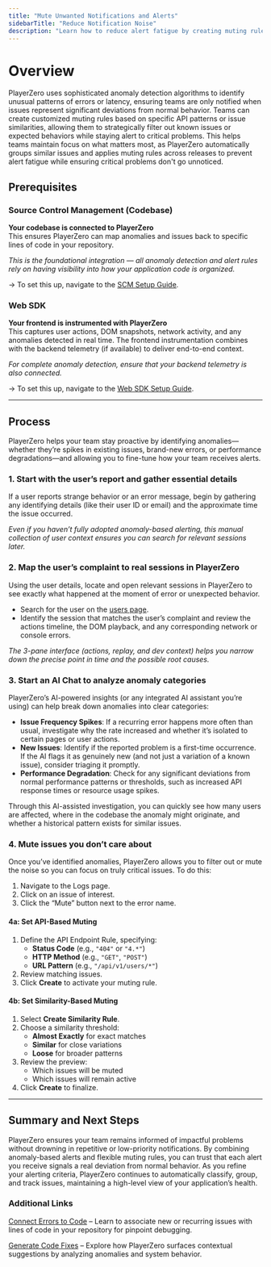 ```yaml
---
title: "Mute Unwanted Notifications and Alerts"
sidebarTitle: "Reduce Notification Noise"
description: "Learn how to reduce alert fatigue by creating muting rules for non-critical issues. Customize PlayerZero's anomaly detection notifications to stay focused on the errors that truly matter."
---
```


# Overview

PlayerZero uses sophisticated anomaly detection algorithms to identify unusual patterns of errors or latency, ensuring teams are only notified when issues represent significant deviations from normal behavior. Teams can create customized muting rules based on specific API patterns or issue similarities, allowing them to strategically filter out known issues or expected behaviors while staying alert to critical problems. This helps teams maintain focus on what matters most, as PlayerZero automatically groups similar issues and applies muting rules across releases to prevent alert fatigue while ensuring critical problems don't go unnoticed.

## **Prerequisites**

### Source Control Management (Codebase)

**Your codebase is connected to PlayerZero**  
This ensures PlayerZero can map anomalies and issues back to specific lines of code in your repository.

*This is the foundational integration — all anomaly detection and alert rules rely on having visibility into how your application code is organized.*

→ To set this up, navigate to the [SCM Setup Guide](https://go.playerzero.app).

### Web SDK

**Your frontend is instrumented with PlayerZero**  
This captures user actions, DOM snapshots, network activity, and any anomalies detected in real time. The frontend instrumentation combines with the backend telemetry (if available) to deliver end-to-end context.

*For complete anomaly detection, ensure that your backend telemetry is also connected.*

→ To set this up, navigate to the [Web SDK Setup Guide](https://go.playerzero.app).

---

## **Process**

PlayerZero helps your team stay proactive by identifying anomalies—whether they’re spikes in existing issues, brand-new errors, or performance degradations—and allowing you to fine-tune how your team receives alerts.

### 1. **Start with the user’s report and gather essential details**

If a user reports strange behavior or an error message, begin by gathering any identifying details (like their user ID or email) and the approximate time the issue occurred.

*Even if you haven’t fully adopted anomaly-based alerting, this manual collection of user context ensures you can search for relevant sessions later.*

### 2. **Map the user’s complaint to real sessions in PlayerZero**

Using the user details, locate and open relevant sessions in PlayerZero to see exactly what happened at the moment of error or unexpected behavior.

- Search for the user on the [users page](https://go.playerzero.app/users).  
- Identify the session that matches the user’s complaint and review the actions timeline, the DOM playback, and any corresponding network or console errors.

*The 3-pane interface (actions, replay, and dev context) helps you narrow down the precise point in time and the possible root causes.*

### 3. **Start an AI Chat to analyze anomaly categories**

PlayerZero’s AI-powered insights (or any integrated AI assistant you’re using) can help break down anomalies into clear categories:

- **Issue Frequency Spikes**: If a recurring error happens more often than usual, investigate why the rate increased and whether it’s isolated to certain pages or user actions.  
- **New Issues**: Identify if the reported problem is a first-time occurrence. If the AI flags it as genuinely new (and not just a variation of a known issue), consider triaging it promptly.  
- **Performance Degradation**: Check for any significant deviations from normal performance patterns or thresholds, such as increased API response times or resource usage spikes.

Through this AI-assisted investigation, you can quickly see how many users are affected, where in the codebase the anomaly might originate, and whether a historical pattern exists for similar issues.

### 4. **Mute issues you don’t care about**

Once you’ve identified anomalies, PlayerZero allows you to filter out or mute the noise so you can focus on truly critical issues. To do this:

1. Navigate to the Logs page.  
2. Click on an issue of interest.  
3. Click the “Mute” button next to the error name.

#### **4a: Set API-Based Muting**

1. Define the API Endpoint Rule, specifying:
   - **Status Code** (e.g., `"404"` or `"4.*"`)  
   - **HTTP Method** (e.g., `"GET"`, `"POST"`)  
   - **URL Pattern** (e.g., `"/api/v1/users/*"`)  
2. Review matching issues.  
3. Click **Create** to activate your muting rule.

#### **4b: Set Similarity-Based Muting**

1. Select **Create Similarity Rule**.  
2. Choose a similarity threshold:
   - **Almost Exactly** for exact matches  
   - **Similar** for close variations  
   - **Loose** for broader patterns  
3. Review the preview:
   - Which issues will be muted  
   - Which issues will remain active  
4. Click **Create** to finalize.

---

## **Summary and Next Steps**

PlayerZero ensures your team remains informed of impactful problems without drowning in repetitive or low-priority notifications. By combining anomaly-based alerts and flexible muting rules, you can trust that each alert you receive signals a real deviation from normal behavior. As you refine your alerting criteria, PlayerZero continues to automatically classify, group, and track issues, maintaining a high-level view of your application’s health.

### Additional Links

[Connect Errors to Code](https://your-link-here.com/retrieve-insights) – Learn to associate new or recurring issues with lines of code in your repository for pinpoint debugging.

[Generate Code Fixes](https://your-link-here.com/retrieve-insights) – Explore how PlayerZero surfaces contextual suggestions by analyzing anomalies and system behavior.

